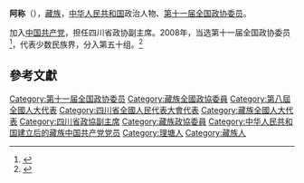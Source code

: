 '''阿称'''（{{bd|1945年||2013年|12月8日|catIdx=A阿}}），[[藏族|藏族]]，[[中华人民共和国|中华人民共和国]]政治人物、[[第十一届全国政协委员|第十一届全国政协委员]]。

加入[[中国共产党|中国共产党]]，担任四川省政协副主席。2008年，当选第十一届全国政协委员<ref>{{cite news|title=第十一届全国政协委员名单|url=http://www.indaa.com.cn/zt/2009qglh/zxzs/200903/t20090303_127573.html|accessdate=2013-04-09|newspaper=新华社北京1月25日电 中国人民政治协商会议第十一届全国委员会委员名单(共2237人，2008年1月25日政协第十届全国委员会常务委员会第二十次会议通过)|date=2008年1月25日|deadurl=yes|archiveurl=https://web.archive.org/web/20130928014403/http://www.indaa.com.cn/zt/2009qglh/zxzs/200903/t20090303_127573.html|archivedate=2013年9月28日}}</ref>，代表少数民族界，分入第五十组。<ref>{{cite news|title=全国政协信息-阿称|url=http://www.cppcc.gov.cn/CMS/wylibary/showJcwyxtInfoWylibary.action?tabJcwyxt.guid=11W0017540&wytype=wjwy|accessdate=2013-04-11|newspaper=全国政协委员会}}</ref>

==參考文獻==
{{reflist}}
{{中华人民共和国政治人物小作品}}
{{DEFAULTSORT:A阿}}
[[Category:第十一届全国政协委员|Category:第十一届全国政协委员]]
[[Category:藏族全國政協委員|Category:藏族全國政協委員]]
[[Category:第八屆全國人大代表|Category:第八屆全國人大代表]]
[[Category:四川省全國人民代表大會代表|Category:四川省全國人民代表大會代表]]
[[Category:藏族全國人大代表|Category:藏族全國人大代表]]
[[Category:四川省政協副主席|Category:四川省政協副主席]]
[[Category:藏族政協委員|Category:藏族政協委員]]
[[Category:中华人民共和国建立后的藏族中国共产党党员|Category:中华人民共和国建立后的藏族中国共产党党员]]
[[Category:理塘人|Category:理塘人]]
[[Category:藏族人|Category:藏族人]]